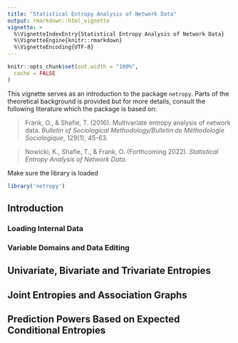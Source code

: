 ```yaml
---
title: "Statistical Entropy Analysis of Network Data"
output: rmarkdown::html_vignette
vignette: >
  %\VignetteIndexEntry{Statistical Entropy Analysis of Network Data}
  %\VignetteEngine{knitr::rmarkdown}
  %\VignetteEncoding{UTF-8}
---
```


```r
knitr::opts_chunk$set(out.width = "100%",
  cache = FALSE
)
```


This vignette serves as an introduction to the package `netropy`. Parts of the theoretical background is provided but for more details, consult the following literature which the package is based on:

> Frank, O., & Shafie, T. (2016). Multivariate entropy analysis of network data.
*Bulletin of Sociological Methodology/Bulletin de Méthodologie Sociologique*, 129(1), 45-63.

>  Nowicki, K., Shafie, T., & Frank, O. (Forthcoming 2022). *Statistical Entropy Analysis of Network Data*.

Make sure the library is loaded
```r
library('netropy')
```


## Introduction


### Loading Internal Data

### Variable Domains and Data Editing

## Univariate, Bivariate and Trivariate Entropies

## Joint Entropies and Association Graphs



## Prediction Powers Based on Expected Conditional Entropies

